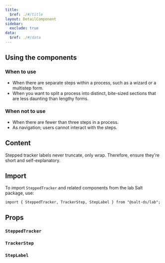 ```yaml
---
title:
  $ref: ./#/title
layout: DetailComponent
sidebar:
  exclude: true
data:
  $ref: ./#/data
---
```


## Using the components

### When to use

- When there are separate steps within a process, such as a wizard or a multistep form.
- When you want to split a process into distinct, bite-sized sections that are less daunting than lengthy forms.

### When not to use

- When there are fewer than three steps in a process.
- As navigation; users cannot interact with the steps.

## Content

Stepped tracker labels never truncate, only wrap. Therefore, ensure they're short and self-explanatory.

## Import

To import `SteppedTracker` and related components from the lab Salt package, use:

```
import { SteppedTracker, TrackerStep, StepLabel } from "@salt-ds/lab";
```

## Props

### `SteppedTracker`

<PropsTable packageName="lab" componentName="SteppedTracker" />

### `TrackerStep`

<PropsTable packageName="lab" componentName="TrackerStep" />

### `StepLabel`

<PropsTable packageName="lab" componentName="StepLabel" />

